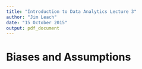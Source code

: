 ```yaml
---
title: "Introduction to Data Analytics Lecture 3"
author: "Jim Leach"
date: "15 October 2015"
output: pdf_document
---
```


# Biases and Assumptions

